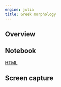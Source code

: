 ```yaml
---
engine: julia
title: Greek morphology
---
```



## Overview

## Notebook

[HTML](./parseverse.html)


## Screen capture